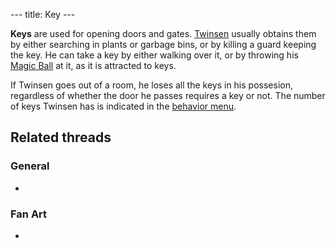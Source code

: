 ---
title: Key
---

{{Infobox Item
 |image=Key1.gif
 |type=bonus
 |critical=yes
 |magical=no
 |unique=no
 |lba1=yes
 |lba2=yes
 |upgrades=no
 |rowposition=none
 |columnposition=none
 |effect=grants access
 |effectamount=some
 |purpose=
 |combattype=none
 |powerlevel=none
 |rate=none
 |range=none
 |damage=none
}}

'''Keys''' are used for opening doors and gates. [[Twinsen]] usually obtains them by either searching in plants or garbage bins, or by killing a guard keeping the key. He can take a key by either walking over it, or by throwing his [[Magic Ball]] at it, as it is attracted to keys.

If Twinsen goes out of a room, he loses all the keys in his possesion, regardless of whether the door he passes requires a key or not. The number of keys Twinsen has is indicated in the [[behavior menu]].

==Related threads==
===General===
* {{thread|id=3797|title=A unknow key}}

===Fan Art===
* {{post|id=112171|title=Lba3}}